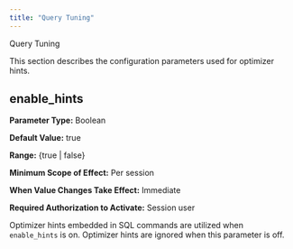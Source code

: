 ```yaml
---
title: "Query Tuning"
---
```


<div class="index">

Query Tuning

</div>

This section describes the configuration parameters used for optimizer hints.

## enable_hints

**Parameter Type:** Boolean

**Default Value:** true

**Range:** {true | false}

**Minimum Scope of Effect:** Per session

**When Value Changes Take Effect:** Immediate

**Required Authorization to Activate:** Session user

Optimizer hints embedded in SQL commands are utilized when `enable_hints` is on. Optimizer hints are ignored when this parameter is off.
